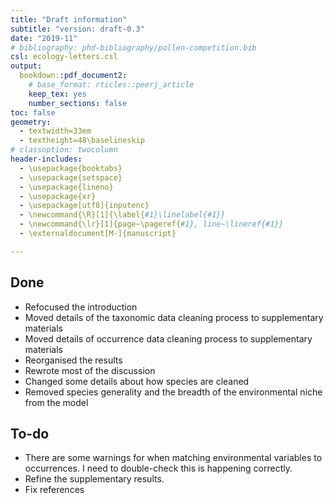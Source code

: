 ```yaml
---
title: "Draft information"
subtitle: "version: draft-0.3"
date: "2019-11"
# bibliography: phd-bibliography/pollen-competition.bib
csl: ecology-letters.csl
output:
  bookdown::pdf_document2:
    # base_format: rticles::peerj_article
    keep_tex: yes
    number_sections: false
toc: false
geometry: 
  - textwidth=33em
  - textheight=48\baselineskip
# classoption: twocolumn
header-includes:
  - \usepackage{booktabs}
  - \usepackage{setspace}
  - \usepackage{lineno}
  - \usepackage{xr}
  - \usepackage[utf8]{inputenc}
  - \newcommand{\R}[1]{\label{#1}\linelabel{#1}}
  - \newcommand{\lr}[1]{page~\pageref{#1}, line~\lineref{#1}}
  - \externaldocument[M-]{manuscript}

---
```


\onehalfspacing

## Done

* Refocused the introduction
* Moved details of the taxonomic data cleaning process to supplementary materials
* Moved details of occurrence data cleaning process to supplementary materials
* Reorganised the results
* Rewrote most of the discussion
* Changed some details about how species are cleaned
* Removed species generality and the breadth of the environmental niche from the model

## To-do

* There are some warnings for when matching environmental variables to occurrences. I need to double-check this is happening correctly. 
* Refine the supplementary results. 
* Fix references

